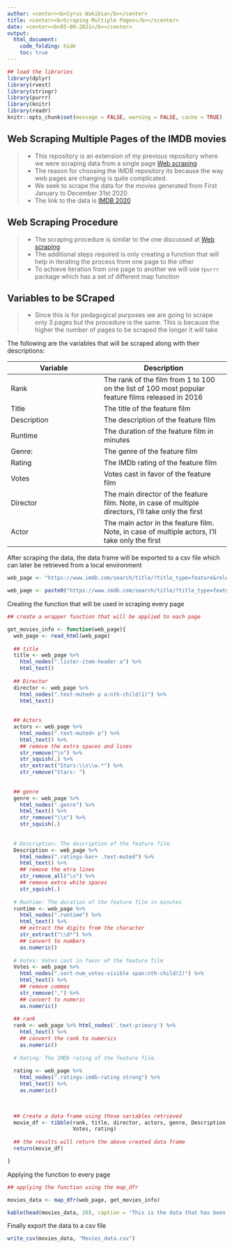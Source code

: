 ---
author: <center><b>Cyrus Wakibia</b></center>
title: <center><b>Scraping Multiple Pages</b></scenter>
date: <center><b>05-09-2021</b></center>
output:
  html_document:
    code_folding: hide
    toc: true
---

```{r setup, include=FALSE}
## load the libraries
library(dplyr)
library(rvest)
library(stringr)
library(purrr)
library(knitr)
library(readr)
knitr::opts_chunk$set(message = FALSE, warning = FALSE, cache = TRUE)
```

## Web Scraping Multiple Pages of the IMDB movies

>- This repository is an extension of my previous repository where we were scraping data from a single page [Web scraping](https://github.com/wakibia/Web_scraping)
>- The reason for choosing the IMDB repository its because the way web pages are changing is quite complicated.
>- We seek to scrape the data for the movies generated from First January to December 31st 2020
>- The link to the data is [IMDB 2020](https://www.imdb.com/search/title/?title_type=feature&release_date=2020-01-01,2020-12-31&count=100&ref_=adv_prv)

## Web Scraping Procedure

>- The scraping procedure is similar to the one discussed at [Web scraping](https://github.com/wakibia/Web_scraping)
>- The additional steps required is only creating a function that will help in iterating the process from one page to the other
>- To achieve iteration from one page to another we will use r`purrr` package which has a set of different map function

## Variables to be SCraped

>- Since this is for pedagogical purposes we are going to scrape only 3 pages but the procedure is the same. This is because the higher the number of pages to be scraped the longer it will take

The following are the variables that will be scraped along with their descriptions:

| Variable | Description |
| ------  | -------- |
| Rank | The rank of the film from 1 to 100 on the list of 100 most popular feature films released in 2016 |
| Title | The title of the feature film |
| Description | The description of the feature film |
| Runtime | The duration of the feature film in minutes |
| Genre:| The genre of the feature film |
| Rating | The IMDb rating of the feature film |
| Votes | Votes cast in favor of the feature film |
| Director | The main director of the feature film. Note, in case of multiple directors, I’ll take only the first |
| Actor | The main actor in the feature film. Note, in case of multiple actors, I’ll take only the first |


After scraping the data, the data frame will be exported to a csv file which can later be retrieved from a local environment

```{r prepare web pages, include=FALSE}
web_page <- "https://www.imdb.com/search/title/?title_type=feature&release_date=2020-01-01,2020-12-31&count=100&start=101&ref_=adv_nxt"

web_page <- paste0("https://www.imdb.com/search/title/?title_type=feature&release_date=2020-01-01,2020-12-31&count=100&start=", seq(101, 301, by = 100), "&ref_=adv_nxt") ## this is because the web pages are changing after 100 counts, and that is why we used a sequence


```

Creating the function that will be used in scraping every page

```{r Wrapper function, include=FALSE}
## create a wrapper function that will be applied to each page

get_movies_info <- function(web_page){
  web_page <- read_html(web_page)
  
  ## title
  title <- web_page %>% 
    html_nodes(".lister-item-header a") %>% 
    html_text()
  
  ## Director
  director <- web_page %>% 
    html_nodes(".text-muted+ p a:nth-child(1)") %>% 
    html_text()
  
  
  ## Actors
  actors <- web_page %>% 
    html_nodes(".text-muted+ p") %>% 
    html_text() %>% 
    ## remove the extra spaces and lines
    str_remove("\n") %>% 
    str_squish(.) %>% 
    str_extract("Stars:\\s\\w.*") %>% 
    str_remove("Stars: ")
  
  
  ## genre
  genre <- web_page %>% 
    html_nodes(".genre") %>% 
    html_text() %>% 
    str_remove("\\n") %>% 
    str_squish(.)
  
  
  # Description: The description of the feature film.
  Description <- web_page %>% 
    html_nodes(".ratings-bar+ .text-muted") %>% 
    html_text() %>% 
    ## remove the etra lines
    str_remove_all("\n") %>% 
    ## remove extra white spaces
    str_squish(.)
  
  # Runtime: The duration of the feature film in minutes
  runtime <- web_page %>% 
    html_nodes(".runtime") %>% 
    html_text() %>% 
    ## extract the digits from the character
    str_extract("\\d*") %>% 
    ## convert to numbers
    as.numeric()
  
  # Votes: Votes cast in favor of the feature film
  Votes <- web_page %>% 
    html_nodes(".sort-num_votes-visible span:nth-child(2)") %>% 
    html_text() %>% 
    ## remove commas
    str_remove(",") %>% 
    ## convert to numeric
    as.numeric()
  
  ## rank
  rank <- web_page %>% html_nodes('.text-primary') %>% 
    html_text() %>% 
    ## convert the rank to numerics
    as.numeric()
  
  # Rating: The IMDb rating of the feature film.
  
  rating <- web_page %>% 
    html_nodes(".ratings-imdb-rating strong") %>% 
    html_text() %>% 
    as.numeric()

  
  
  ## Create a data frame using those variables retrieved
  movie_df <- tibble(rank, title, director, actors, genre, Description, runtime,
                     Votes, rating)
  
  ## the results will return the above created data frame
  return(movie_df)

}
```

Applying the function to every page

```{r mapping the function}

## applying the function using the map_dfr

movies_data <- map_dfr(web_page, get_movies_info)

kable(head(movies_data, 20), caption = "This is the data that has been scraped")
```


Finally export the data to a csv file

```{r}
write_csv(movies_data, "Movies_data.csv")
```

